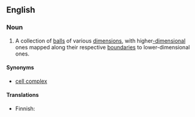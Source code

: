 ==English==
{{wikipedia}}

===Noun===
{{en-noun|es|head=[[C]][[W]] [[complex]]}}

# {{lb|en|topology}} A collection of [[ball]]s of various [[dimension]]s, with higher[[-dimensional]] ones mapped along their respective [[boundary|boundaries]] to lower-dimensional ones.

====Synonyms====
* [[cell complex]]

====Translations====
{{trans-top|collection of balls of various dimensions}}
* Finnish: {{t|fi|CW-kompleksi}}
{{trans-mid}}
{{trans-bottom}}